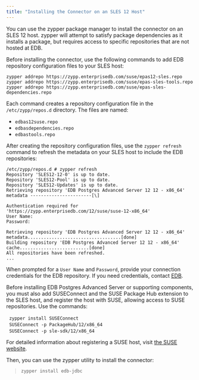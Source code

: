 ```yaml
---
title: "Installing the Connector on an SLES 12 Host"
---
```


<div id="installing_the_connector_on_an_sles_12_host" class="registered_link"></div>


You can use the zypper package manager to install the connector on an SLES 12 host. zypper will attempt to satisfy package dependencies as it installs a package, but requires access to specific repositories that are not hosted at EDB.

Before installing the connector, use the following commands to add EDB repository configuration files to your SLES host:

`zypper addrepo https://zypp.enterprisedb.com/suse/epas12-sles.repo`  
`zypper addrepo https://zypp.enterprisedb.com/suse/epas-sles-tools.repo`  
`zypper addrepo https://zypp.enterprisedb.com/suse/epas-sles-dependencies.repo`

Each command creates a repository configuration file in the `/etc/zypp/repos.d` directory. The files are named:

-   `edbas12suse.repo`
-   `edbasdependencies.repo`
-   `edbastools.repo`

After creating the repository configuration files, use the `zypper refresh` command to refresh the metadata on your SLES host to include the EDB repositories:

    /etc/zypp/repos.d # zypper refresh
    Repository 'SLES12-12-0' is up to date.
    Repository 'SLES12-Pool' is up to date.
    Repository 'SLES12-Updates' is up to date.
    Retrieving repository 'EDB Postgres Advanced Server 12 12 - x86_64'
    metadata -----------------------[\]

    Authentication required for
    'https://zypp.enterprisedb.com/12/suse/suse-12-x86_64'
    User Name:
    Password:

    Retrieving repository 'EDB Postgres Advanced Server 12 12 - x86_64'
    metadata...................................[done]
    Building repository 'EDB Postgres Advanced Server 12 12 - x86_64'
    cache..........................[done]
    All repositories have been refreshed.
    ...

When prompted for a `User Name` and `Password`, provide your connection credentials for the EDB repository. If you need credentials, contact [EDB](https://www.enterprisedb.com/repository-access-request/).

Before installing EDB Postgres Advanced Server or supporting components, you must also add SUSEConnect and the SUSE Package Hub extension to the SLES host, and register the host with SUSE, allowing access to SUSE repositories. Use the commands:

  `zypper install SUSEConnect`  
  `SUSEConnect -p PackageHub/12/x86_64`  
  `SUSEConnect -p sle-sdk/12/x86_64`

For detailed information about registering a SUSE host, visit [the SUSE website](https://www.suse.com/support/kb/doc/?id=7016626).

Then, you can use the zypper utility to install the connector:

> `zypper install edb-jdbc`
